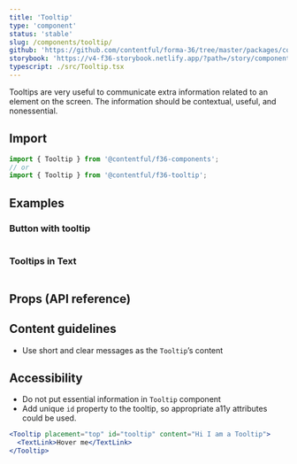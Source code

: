 ```yaml
---
title: 'Tooltip'
type: 'component'
status: 'stable'
slug: /components/tooltip/
github: 'https://github.com/contentful/forma-36/tree/master/packages/components/tooltip'
storybook: 'https://v4-f36-storybook.netlify.app/?path=/story/components-tooltip--basic'
typescript: ./src/Tooltip.tsx
---
```


Tooltips are very useful to communicate extra information related to an element on the screen. The information should be contextual, useful, and nonessential.

## Import

```js static=true
import { Tooltip } from '@contentful/f36-components';
// or
import { Tooltip } from '@contentful/f36-tooltip';
```

## Examples

### Button with tooltip

```jsx file=./examples/ButtonWithTooltipExample.tsx

```

### Tooltips in Text

```jsx file=./examples/TooltipInTextExample.tsx

```

## Props (API reference)

<PropsTable of="Tooltip" />

## Content guidelines

- Use short and clear messages as the `Tooltip`’s content

## Accessibility

- Do not put essential information in `Tooltip` component
- Add unique `id` property to the tooltip, so appropriate a11y attributes could be used.

```jsx static=true
<Tooltip placement="top" id="tooltip" content="Hi I am a Tooltip">
  <TextLink>Hover me</TextLink>
</Tooltip>
```

